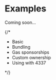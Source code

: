 # Examples

Coming soon…

{/*

- Basic
- Bundling
- Gas sponsorships
- Custom ownership
- Using with 4337

*/}
